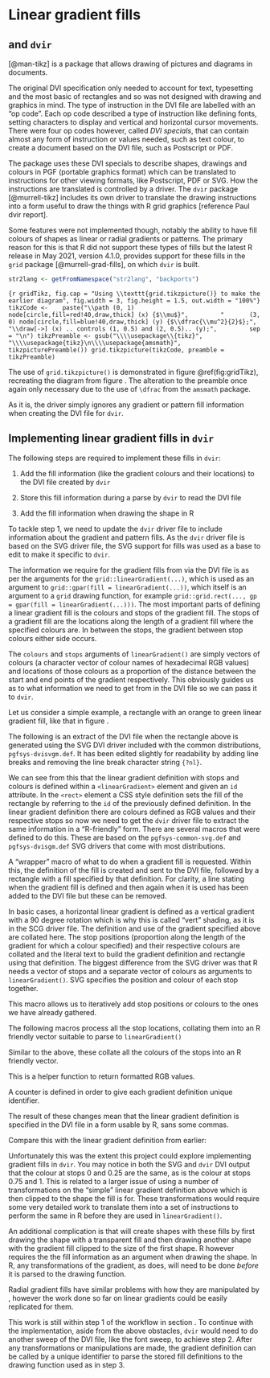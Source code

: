 \newpage{}

# Linear gradient fills

## \Tikz{} and `dvir`

\Tikz{} [@man-tikz] is a \TeX{} package that allows drawing of pictures and diagrams in \TeX{} documents.

\begin{spacing}{1}
\begin{verbatim}
\begin{tikzpicture}
\path (0, 1) node[circle,fill=red!40,draw,thick] (x) {$\mu$}
      (3, 0) node[circle,fill=blue!40,draw,thick] (y) {$\dfrac{\mu^2}{2}$};
\draw[->] (x) .. controls (1, 0.5) and (2, 0.5).. (y);
\end{tikzpicture}
\end{verbatim}
\end{spacing}

\begin{figure}\label{tikzRaw}
\centering
\begin{tikzpicture}
\path (0, 1) node[circle,fill=red!40,draw,thick] (x) {$\mu$} 
      (3, 0) node[circle,fill=blue!40,draw,thick] (y) {$\dfrac{\mu^2}{2}$};
\draw[->] (x) .. controls (1, 0.5) and (2, 0.5).. (y);
\end{tikzpicture}
\caption{A picture made with \Tikz{}}
\end{figure}

The original DVI specification only needed to account for text, typesetting and the most basic of rectangles and so was not designed with drawing and graphics in mind. The type of instruction in the DVI file are labelled with an "op code". Each op code described a type of instruction like defining fonts, setting characters to display and vertical and horizontal cursor movements. There were four op codes however, called *DVI specials*, that can contain almost any form of instruction or values needed, such as text colour, to create a document based on the DVI file, such as Postscript or PDF.

The \Tikz{} package uses these DVI specials to describe shapes, drawings and colours in PGF (portable graphics format) which can be translated to instructions for other viewing formats, like Postscript, PDF or SVG. How the instructions are translated is controlled by a \Tikz{} driver. The `dvir` package [@murrell-tikz] includes its own \Tikz{} driver to translate the drawing instructions into a form useful to draw the things with R grid graphics [reference Paul dvir \Tikz{} report].

Some \Tikz{} features were not implemented though, notably the ability to have fill colours of shapes as linear or radial gradients or patterns. The primary reason for this is that R did not support these types of fills but the latest R release in May 2021, version 4.1.0, provides support for these fills in the `grid` package [@murrell-grad-fills], on which `dvir` is built.

```{r, include = FALSE}
str2lang <- getFromNamespace("str2lang", "backports")
```

```{r gridTikz, fig.cap = "Using \\texttt{grid.tikzpicture()} to make the earlier diagram", fig.width = 3, fig.height = 1.5, out.width = "100%"}
tikzCode <- 
  paste("\\path (0, 1) node[circle,fill=red!40,draw,thick] (x) {$\\mu$}",
        "       (3, 0) node[circle,fill=blue!40,draw,thick] (y) {$\\dfrac{\\mu^2}{2}$};",
        "\\draw[->] (x) .. controls (1, 0.5) and (2, 0.5).. (y);",
        sep = "\n")
tikzPreamble <- gsub("\\\\usepackage\\{tikz}", 
                     "\\\\usepackage{tikz}\n\\\\usepackage{amsmath}", 
                     tikzpicturePreamble())
grid.tikzpicture(tikzCode, preamble = tikzPreamble)
```

The use of `grid.tikzpicture()` is demonstrated in figure \@ref(fig:gridTikz), recreating the diagram from figure \ref{tikzRaw}. The alteration to the preamble once again only necessary due to the use of `\dfrac` from the `amsmath` package.

As it is, the \Tikz{} driver simply ignores any gradient or pattern fill information when creating the DVI file for `dvir`.

## Implementing \Tikz{} linear gradient fills in `dvir`\label{tikzWorkflow}

The following steps are required to implement these \Tikz{} fills in `dvir`:

1. Add the fill information (like the gradient colours and their locations) to the DVI file created by `dvir`

2. Store this fill information during a parse by `dvir` to read the DVI file

3. Add the fill information when drawing the shape in R

To tackle step 1, we need to update the `dvir` \Tikz{} driver file to include information about the gradient and pattern fills. As the `dvir` \Tikz{} driver file is based on the SVG \Tikz{} driver file, the SVG support for \Tikz{} fills was used as a base to edit to make it specific to `dvir`.

The information we require for the gradient fills from \Tikz{} via the DVI file is as per the arguments for the `grid::linearGradient(...)`, which is used as an argument to `grid::gpar(fill = linearGradient(...))`, which itself is an argument to a `grid` drawing function, for example `grid::grid.rect(..., gp = gpar(fill = linearGradient(...)))`. The most important parts of defining a linear gradient fill is the colours and stops of the gradient fill. The stops of a gradient fill are the locations along the length of a gradient fill where the specified colours are. In between the stops, the gradient between stop colours either side occurs.

The `colours` and `stops` arguments of `linearGradient()` are simply vectors of colours (a character vector of colour names of hexadecimal RGB values) and locations of those colours as a proportion of the distance between the start and end points of the gradient respectively. This obviously guides us as to what information we need to get from \Tikz{} in the DVI file so we can pass it to `dvir`.

Let us consider a simple example, a rectangle with an orange to green linear gradient fill, like that in figure \ref{tikzLinGrad}.

\begin{figure}\label{tikzLinGrad}
\centering
\begin{tikzpicture}
\filldraw [draw=black, left color=orange, right color=green] (0,0) rectangle (4,2);
\end{tikzpicture}
\caption{A rectangle with a linear gradient fill using \Tikz{}}
\end{figure}

The following is an extract of the DVI file when the rectangle above is generated using the SVG DVI driver included with the common \TeX{} distributions, `pgfsys-dvisvgm.def`. It has been edited slightly for readability by adding line breaks and removing the line break character string `{?nl}`.

\begin{spacing}{1}
\begin{verbatim}
xxx1         k=67
             x=dvisvgm:raw <g transform="matrix(1,0,0,1,56.90549,28.45274)"> 
xxx1         k=67
             x=dvisvgm:raw <g transform="matrix(2.26802,0,0,1.134,0.0,0.0)">
xxx1         k=66
             x=dvisvgm:raw <g transform="matrix(0.0,1.0,-1.0,0.0,0.0,0.0)">
xxx4         k=425
             x=dvisvgm:raw  <linearGradient id="pgfsh2" gradientTransform="rotate(90)"> 
                            <stop offset=" 0.0" stop-color=" rgb(0.0%,100.0%,0.0%) "/> 
                            <stop offset=" 0.25" stop-color=" rgb(0.0%,100.0%,0.0%) "/>
                            <stop offset=" 0.5" stop-color=" rgb(50.0%,75.0%,0.0%) "/>
                            <stop offset=" 0.75" stop-color=" rgb(100.0%,50.0%,0.0%) "/>
                            <stop offset=" 1.0" stop-color=" rgb(100.0%,50.0%,0.0%) "/>
                            </linearGradient>
xxx1         k=57
             x=dvisvgm:raw <g transform="translate(-50.1875,-50.1875)"> 
xxx1         k=97
             x=dvisvgm:raw <rect width="100.375" height="100.375" 
                            style="fill:url(#pgfsh2); stroke:none"/> 
\end{verbatim}
\end{spacing}

We can see from this that the linear gradient definition with stops and colours is defined within a `<linearGradient>` element and given an `id` attribute. In the `<rect>` element a CSS style definition sets the fill of the rectangle by referring to the `id` of the previously defined definition. In the linear gradient definition there are colours defined as RGB values and their respective stops so now we need to get the `dvir` driver file to extract the same information in a "R-friendly" form. There are several \TeX{} macros that were defined to do this. These are based on the `pgfsys-common-svg.def` and `pgfsys-dvisgm.def` SVG drivers that come with most \TeX{} distributions.

A "wrapper" macro of what to do when a gradient fill is requested. Within this, the definition of the fill is created and sent to the DVI file, followed by a rectangle with a fill specified by that definition. For clarity, a line stating when the gradient fill is defined and then again when it is used has been added to the DVI file but these can be removed.

\begin{spacing}{1}
\begin{verbatim}
\def\pgfsys@shadinginsidepgfpicture#1{%
  #1%
  \pgfsysprotocol@literal{SHADING BEING DEFINED: 
                          ShadDefID = \the\pgf@sys@dvir@objectcount}%
  \pgf@sys@dvir@sh@defs% 
  \pgf@process{\pgf@sys@dvir@pos}%
  \pgf@xa=-.5\pgf@x%
  \pgf@ya=-.5\pgf@y%
  \pgfsysprotocol@literal{
      <g transform="translate(\pgf@sys@tonumber{\pgf@xa},\pgf@sys@tonumber{\pgf@ya})">}%
  \pgfsysprotocol@literal{SHADING BEING USED: ShadDefID = \the\pgf@sys@dvir@objectcount}
  \pgf@sys@dvir@sh%
}
\end{verbatim}
\end{spacing}

In basic cases, a horizontal linear gradient is defined as a vertical gradient with a 90 degree rotation which is why this is called "vert" shading, as it is in the SCG driver file. The definition and use of the gradient specified above are collated here. The stop positions (proportion along the length of the gradient for which a colour specified) and their respective colours are collated and the literal text to build the gradient definition and rectangle using that definition. The biggest difference from the SVG driver was that R needs a vector of stops and a separate vector of colours as arguments to `linearGradient()`. SVG specifies the position and colour of each stop together.

\begin{spacing}{1}
\begin{verbatim}
\def\pgfsys@vertshading#1#2#3{%
  {%
    \pgf@parsefunc{#3}%
    \global\advance\pgf@sys@dvir@objectcount by1\relax%
    \pgf@sys@dvir@shading@stops%
    \pgf@sys@dvir@shading@stopcolours%
    \expandafter\xdef\csname @pgfshading#1!\endcsname{%
      \def\noexpand\pgf@sys@dvir@sh@defs{
          \noexpand\pgfsysprotocol@literal{\pgf@sys@dvir@thestops}}%
      \def\noexpand\pgf@sys@dvir@sh{\noexpand\pgfsysprotocol@literal{<rect
        width="\pgf@sys@tonumber{\pgf@y}"
        height="\pgf@sys@tonumber{\pgf@x}"
        style="fill:url(\noexpand\#pgfsh\the\pgf@sys@dvir@objectcount);
          stroke:none"/>\noexpand\pgfsys@dvir@newline}}%
      \def\noexpand\pgf@sys@dvir@pos{\noexpand\pgfpoint{\the\pgf@y}{\the\pgf@x}}%
    }%
  }%
}
\end{verbatim}
\end{spacing}

This macro allows us to iteratively add stop positions or colours to the ones we have already gathered.

\begin{spacing}{1}
\begin{verbatim}
\let\pgf@sys@dvir@thestops=\pgfutil@empty
\def\pgf@sys@dvir@addtostops#1{%
  \edef\pgf@temp{#1}%
  \expandafter\expandafter\expandafter\def
  \expandafter\expandafter\expandafter\pgf@sys@dvir@thestops
  \expandafter\expandafter\expandafter{
      \expandafter\pgf@sys@dvir@thestops\expandafter\space\pgf@temp}%
}
\end{verbatim}
\end{spacing}

The following macros process all the stop locations, collating them into an R friendly vector suitable to parse to `linearGradient()`

\begin{spacing}{1}
\begin{verbatim}
\def\pgf@sys@dvir@shading@stops{%
  % Step 1: Compute 1/\pgf@sys@shading@end@pos
  \pgf@x=\pgf@sys@shading@end@pos\relax%
  \c@pgf@counta=\pgf@x\relax%
  \divide\c@pgf@counta by4096\relax%
  % Step 2: Insert stops locations 
  \pgf@sys@dvir@addtostops{stops=(}%
  \expandafter\pgf@sys@dvir@shading@dostoplocations\pgf@sys@shading@ranges%
  % dummy for end:
  {{\pgf@sys@shading@end@pos}{\pgf@sys@shading@end@pos}}%
  \pgf@sys@dvir@addtostops{)}%
}

\def\pgf@sys@dvir@shading@dostoplocations#1{%
  \edef\pgf@test{#1}%
  \ifx\pgf@test\pgfutil@empty%
  \else%
    \expandafter\pgf@sys@dvir@shading@dostoplocation\pgf@test%
    \expandafter\pgf@sys@dvir@shading@dostoplocations
  \fi%
}

\def\pgf@sys@dvir@shading@dostoplocation#1#2#3#4{%
  % #1 start pos
  % #2 end pos
  % #3 start rgb
  % #4 end rgb
  \pgf@x=#1%
  \pgf@x=16\pgf@x%
  \divide\pgf@x by \c@pgf@counta\relax%
  \expandafter\pgf@sys@dvir@addtostops{\pgf@sys@tonumber\pgf@x}%
}
\end{verbatim}
\end{spacing}

Similar to the above, these collate all the colours of the stops into an R friendly vector.

\begin{spacing}{1}
\begin{verbatim}
\def\pgf@sys@dvir@shading@stopcolours{%
  % Step 1: Compute 1/\pgf@sys@shading@end@pos
  \pgf@x=\pgf@sys@shading@end@pos\relax%
  \c@pgf@counta=\pgf@x\relax%
  \divide\c@pgf@counta by4096\relax%
  % Step 2: Insert stops RGB colours
  \pgf@sys@dvir@addtostops{, colours=(}%
  \expandafter\pgf@sys@dvir@shading@dostopcolours\pgf@sys@shading@ranges%
  % dummy for end:
  {{\pgf@sys@shading@end@rgb}{\pgf@sys@shading@end@rgb}{\pgf@sys@shading@end@rgb}}%
  \pgf@sys@dvir@addtostops{)}%
}

\def\pgf@sys@dvir@shading@dostopcolours#1{%
  \edef\pgf@test{#1}%
  \ifx\pgf@test\pgfutil@empty%
  \else%
    \expandafter\pgf@sys@dvir@shading@dostopcolour\pgf@test%
    \expandafter\pgf@sys@dvir@shading@dostopcolours%
  \fi%
}

\def\pgf@sys@dvir@shading@dostopcolour#1#2#3#4{%
  % #1 start pos
  % #2 end pos
  % #3 start rgb
  % #4 end rgb
  \expandafter\pgf@sys@dvir@shading@dorgb#3%
}
\end{verbatim}
\end{spacing}

This is a helper function to return formatted RGB values.

\begin{spacing}{1}
\begin{verbatim}
\def\pgf@sys@dvir@shading@dorgb#1#2#3{%
  \pgf@sys@dvir@color@rgb#1,#2,#3\relax%
  \pgf@sys@dvir@addtostops{\pgf@sys@dvir@prepared}%
}
\end{verbatim}
\end{spacing}

A counter is defined in order to give each gradient definition unique identifier.

\begin{spacing}{1}
\begin{verbatim}
\newcount\pgf@sys@dvir@objectcount
\end{verbatim}
\end{spacing}

The result of these changes mean that the linear gradient definition is specified in the DVI file in a form usable by R, sans some commas.

\begin{spacing}{1}
\begin{verbatim}
xxx1         k=118
             x=dvir::  stops=( 0.0 0.25 0.5 0.75 1.0 ) , 
                       colours=( rgb(0,1,0) rgb(0,1,0) rgb(0.5,0.75,0) rgb(1,0.5,0) 
                                 rgb(1,0.5,0) )
\end{verbatim}
\end{spacing}

Compare this with the linear gradient definition from earlier:

\begin{spacing}{1}
\begin{verbatim}
xxx4         k=425
             x=dvisvgm:raw  <linearGradient id="pgfsh2" gradientTransform="rotate(90)">
                            <stop offset=" 0.0" stop-color=" rgb(0.0%,100.0%,0.0%) "/>
                            <stop offset=" 0.25" stop-color=" rgb(0.0%,100.0%,0.0%) "/>
                            <stop offset=" 0.5" stop-color=" rgb(50.0%,75.0%,0.0%) "/>
                            <stop offset=" 0.75" stop-color=" rgb(100.0%,50.0%,0.0%) "/>
                            <stop offset=" 1.0" stop-color=" rgb(100.0%,50.0%,0.0%) "/>
                            </linearGradient>
\end{verbatim}
\end{spacing}

Unfortunately this was the extent this project could explore implementing \Tikz{} gradient fills in `dvir`. You may notice in both the SVG and `dvir` DVI output that the colour at stops 0 and 0.25 are the same, as is the colour at stops 0.75 and 1. This is related to a larger issue of \Tikz{} using a number of transformations on the "simple" linear gradient definition above which is then clipped to the shape the fill is for. These transformations would require some very detailed work to translate them into a set of instructions to perform the same in R before they are used in `linearGradient()`. 

An additional complication is that \Tikz{} will create shapes with these fills by first drawing the shape with a transparent fill and then drawing another shape with the gradient fill clipped to the size of the first shape. R however requires the the fill information as an argument when drawing the shape. In R, any transformations of the gradient, as \Tikz{} does, will need to be done *before* it is parsed to the drawing function.

Radial gradient fills have similar problems with how they are manipulated by \Tikz{}, however the work done so far on linear gradients could be easily replicated for them.

This work is still within step 1 of the workflow in section \ref{tikzWorkflow}. To continue with the implementation, aside from the above obstacles, `dvir` would need to do another sweep of the DVI file, like the font sweep, to achieve step 2. After any transformations or manipulations are made, the gradient definition can be called by a unique identifier to parse the stored fill definitions to the drawing function used as in step 3.